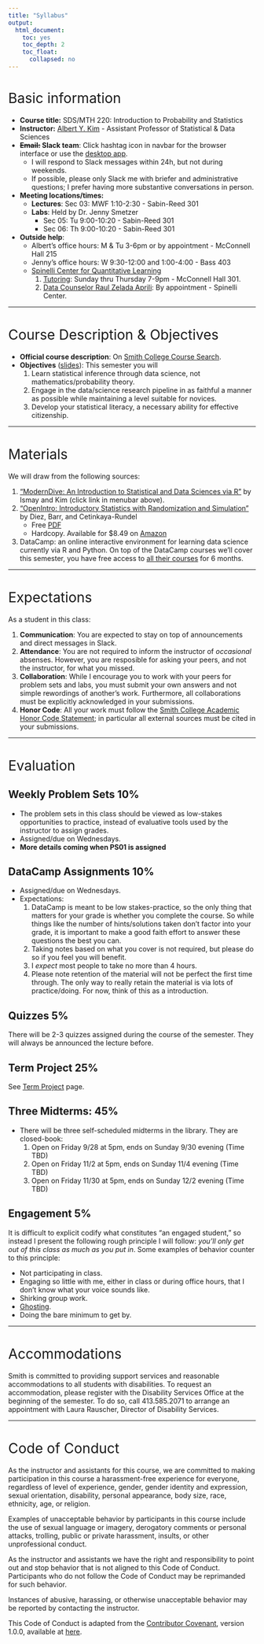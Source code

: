 ```yaml
---
title: "Syllabus"
output:
  html_document:
    toc: yes
    toc_depth: 2
    toc_float:
      collapsed: no
---
```


<style>
h1{font-weight: 400;}
</style>

# Basic information {#basicinfo}

* **Course title:** SDS/MTH 220: Introduction to Probability and Statistics
* **Instructor:** [Albert Y. Kim](https://rudeboybert.rbind.io/) - Assistant Professor of Statistical & Data Sciences
* **~~Email:~~ Slack team**: Click hashtag icon in navbar for the browser interface or use the [desktop app](https://slack.com/downloads/){target="_blank"}.
    + I will respond to Slack messages within 24h, but not during weekends.
    + If possible, please only Slack me with briefer and administrative questions; I prefer having more substantive conversations in person.
* **Meeting locations/times:** 
    + **Lectures**: Sec 03: MWF 1:10-2:30 - Sabin-Reed 301
    + **Labs**: Held by Dr. Jenny Smetzer
        + Sec 05: Tu 9:00-10:20 - Sabin-Reed 301
        + Sec 06: Th 9:00-10:20 - Sabin-Reed 301
* **Outside help**:
    + Albert's office hours: M & Tu 3-6pm or by appointment - McConnell Hall 215
    + Jenny's office hours: W 9:30-12:00 and 1:00-4:00 - Bass 403
    + [Spinelli Center for Quantitative Learning](https://www.smith.edu/qlc/){target="_blank"}
        1. [Tutoring](https://www.smith.edu/qlc/tutoring.html?colStats=open#PanelStats){target="_blank"}: Sunday thru Thursday 7-9pm - McConnell Hall 301.
        1. [Data Counselor Raul Zelada Aprili](https://www.smith.edu/qlc/tutoring.html?colDataCnslr=open#PanelDataCnslr){target="_blank"}: By appointment - Spinelli Center.



***


    
# Course Description & Objectives

* **Official course description**: On [Smith College
Course Search](https://www.smith.edu/academics/academic-program/curriculum/course-search?term=Fall+2018&dept=Statistical+and+Data+Sciences&instr=Albert+Y.+Kim&credits=&course_numb=220&course_keywd=&op=Submit&form_build_id=form-aR3I9kjnzv-y9YC5iG9EZdxZg_0shLeVcJPIoLE9ABM&form_id=campus_course_search_basic_search_form){target="_blank"}.
* **Objectives** (<a target="_blank" class="page-link" href="static/syllabus_slides.html">slides</a>): This semester you will
    1. Learn statistical inference through data science, not mathematics/probability theory.
    1. Engage in the data/science research pipeline in as faithful a manner as possible while maintaining a level suitable for novices.
    1. Develop your statistical literacy, a necessary ability for effective citizenship.



***



# Materials

We will draw from the following sources:

1. ["ModernDive: An Introduction to Statistical and Data Sciences via R"](https://moderndive.netlify.com/){target="_blank"} by Ismay and Kim (click link in menubar above).
1. ["OpenIntro: Introductory Statistics with Randomization and Simulation"](https://www.openintro.org/stat/textbook.php?stat_book=isrs/){target="_blank"} by Diez, Barr, and Cetinkaya-Rundel
    + Free [PDF](https://www.openintro.org/download.php?file=isrs1_tablet&referrer=/stat/textbook.php){target="_blank"}
    + Hardcopy. Available for $8.49 on [Amazon](https://www.amazon.com/Introductory-Statistics-Randomization-Simulation-David/dp/1500576697/ref=pd_sbs_14_2?_encoding=UTF8&pd_rd_i=1500576697&pd_rd_r=8a25adfe-b61a-11e8-8e51-357518f34f72&pd_rd_w=SqIFV&pd_rd_wg=mb7dk&pf_rd_i=desktop-dp-sims&pf_rd_m=ATVPDKIKX0DER&pf_rd_p=53dead45-2b3d-4b73-bafb-fe26a7f14aac&pf_rd_r=83CCQTHW3KV5NTNHT22J&pf_rd_s=desktop-dp-sims&pf_rd_t=40701&psc=1&refRID=83CCQTHW3KV5NTNHT22J){target="_blank"}
1. DataCamp: an online interactive environment for learning data science currently via R and Python. On top of the DataCamp courses we'll cover this semester, you have free access to [all their courses](https://www.datacamp.com/courses/all){target="_blank"} for 6 months. 



***  



# Expectations

As a student in this class:

1. **Communication**: You are expected to stay on top of announcements and
direct messages in Slack.
1. **Attendance**: You are not required to inform the instructor of *occasional* absenses.
However, you are resposible for asking your peers, and not the instructor, for
what you missed.
1. **Collaboration**: While I encourage you to work with your peers for problem
sets and labs, you must submit your own answers and not simple rewordings of
another's work. Furthermore, all collaborations must be explicitly acknowledged
in your submissions.
1. **Honor Code**: All your work must follow the [Smith College Academic Honor
Code
Statement](https://www.smith.edu/sao/handbook/socialconduct/honorcode.php){target="_blank"};
in particular all external sources must be cited in your submissions.

   
    
***
 


# Evaluation

## Weekly Problem Sets 10%

* The problem sets in this class should be viewed as low-stakes opportunities to
practice, instead of evaluative tools used by the instructor to assign grades.
* Assigned/due on Wednesdays.
* **More details coming when PS01 is assigned**


## DataCamp Assignments 10% {#datacamp}

* Assigned/due on Wednesdays.
* Expectations:
    1. DataCamp is meant to be low stakes-practice, so the only thing that matters for your grade is whether you complete the course. So while things like the number of hints/solutions taken don't factor into your grade, it is important to make a good faith effort to answer these questions the best you can.
    1. Taking notes based on what you cover is not required, but please do so if you feel you will benefit. 
    1. I *expect* most people to take no more than 4 hours.
    1. Please note retention of the material will not be perfect the first time through. The only way to really retain the material is via lots of practice/doing. For now, think of this as a introduction. 


## Quizzes 5%

There will be 2-3 quizzes assigned during the course of the semester. They will always be announced the lecture before. 

## Term Project 25% {#termproject}

See [Term Project](term_project.html) page.

## Three Midterms: 45%

* There will be three self-scheduled midterms in the library. They are closed-book:
    1. Open on Friday 9/28 at 5pm, ends on Sunday 9/30 evening (Time TBD)
    2. Open on Friday 11/2 at 5pm, ends on Sunday 11/4 evening (Time TBD)
    3. Open on Friday 11/30 at 5pm, ends on Sunday 12/2 evening (Time TBD)

## Engagement 5% {#engagement}

It is difficult to explicit codify what constitutes "an engaged student," so 
instead I present the following rough principle I will follow: *you'll only get
out of this class as much as you put in*. Some examples of behavior counter to
this principle:

* Not participating in class.
* Engaging so little with me, either in class or during office hours, that I
don't know what your voice sounds like.
* Shirking group work.
* [Ghosting](https://www.urbandictionary.com/define.php?term=Ghosting&utm_source=search-action){target="_blank"}.
* Doing the bare minimum to get by. 



***



# Accommodations
 
Smith is committed to providing support services and reasonable accommodations to all students with disabilities. To request an accommodation, please register with the Disability Services Office at the beginning of the semester. To do so, call 413.585.2071 to arrange an appointment with Laura Rauscher, Director of Disability Services.



***



# Code of Conduct

As the instructor and assistants for this course, we are committed to making
participation in this course a harassment-free experience for everyone,
regardless of level of experience, gender, gender identity and expression,
sexual orientation, disability, personal appearance, body size, race, ethnicity,
age, or religion.

Examples of unacceptable behavior by participants in this course include the use
of sexual language or imagery, derogatory comments or personal attacks,
trolling, public or private harassment, insults, or other unprofessional
conduct.

As the instructor and assistants we have the right and responsibility to point
out and stop behavior that is not aligned to this Code of Conduct. Participants
who do not follow the Code of Conduct may be reprimanded for such behavior.

Instances of abusive, harassing, or otherwise unacceptable behavior may be
reported by contacting the instructor.

This Code of Conduct is adapted from the [Contributor
Covenant](http://contributor-covenant.org){target="_blank"}, version 1.0.0,
available at
[here](http://contributor-covenant.org/version/1/0/0/){target="_blank"}.

